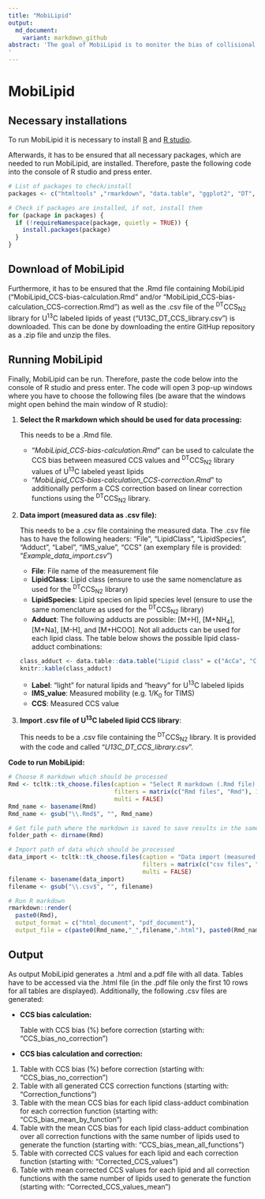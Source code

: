 ```yaml
---
title: "MobiLipid"
output:   
  md_document:
    variant: markdown_github
abstract: 'The goal of MobiLipid is to monitor the bias of collisional cross section (CCS) when using secondary ion mobility technologies (e.g. trapped ion mobility spectrometry (TIMS)). MobiLipid can be used when 
'
---
```


# MobiLipid

## Necessary installations

To run MobiLipid it is necessary to install [R](https://cran.r-project.org/) and [R studio](https://www.rstudio.com/products/rstudio/download/).

Afterwards, it has to be ensured that all necessary packages, which are needed to run MobiLipid, are installed. Therefore, paste the following code into the console of R studio and press enter.

```r
# List of packages to check/install
packages <- c("htmltools" ,"rmarkdown", "data.table", "ggplot2", "DT", "webshot", "tcltk", "knitr", "ggbeeswarm")

# Check if packages are installed, if not, install them
for (package in packages) {
  if (!requireNamespace(package, quietly = TRUE)) {
    install.packages(package)
  }
}
```

## Download of MobiLipid

Furthermore, it has to be ensured that the .Rmd file containing MobiLipid ("MobiLipid_CCS-bias-calculation.Rmd" and/or "MobiLipid_CCS-bias-calculation_CCS-correction.Rmd") as well as the .csv file of the ^DT^CCS~N2~ library for U^13^C labeled lipids of yeast ("U13C_DT_CCS_library.csv") is downloaded. This can be done by downloading the entire GitHup repository as a .zip file and unzip the files. 

## Running MobiLipid

Finally, MobiLipid can be run. Therefore, paste the code below into the console of R studio and press enter. The code will open 3 pop-up windows where you have to choose the following files (be aware that the windows might open behind the main window of R studio):

1. **Select the R markdown which should be used for data processing:**
  
    This needs to be a .Rmd file. 
    - "*MobiLipid_CCS-bias-calculation.Rmd*" can be used to calculate the CCS bias between measured CCS values and ^DT^CCS~N2~ library values of U^13^C labeled yeast lipids
    - "*MobiLipid_CCS-bias-calculation_CCS-correction.Rmd*" to additionally perform a CCS correction based on linear correction functions using the ^DT^CCS~N2~ library.
    
2. **Data import (measured data as .csv file):**
  
     This needs to be a .csv file containing the measured data. The .csv file has to have the following headers: "File", "LipidClass", "LipidSpecies", "Adduct", "Label", "IMS_value", "CCS" (an exemplary file is provided: "*Example_data_import.csv*")
    - **File**: File name of the measurement file
    - **LipidClass**: Lipid class (ensure to use the same nomenclature as used for the ^DT^CCS~N2~ library)
    - **LipidSpecies**: Lipid species on lipid species level (ensure to use the same nomenclature as used for the ^DT^CCS~N2~ library)
    - **Adduct**: The following adducts are possible: [M+H], [M+NH~4~], [M+Na], [M-H], and [M+HCOO]. Not all adducts can be used for each lipid class. The table below shows the possible lipid class-adduct combinations:
    ```r
    class_adduct <- data.table::data.table("Lipid class" = c("AcCa", "Cer", "Co", "DG", "HexCer", "LPC", "LPE", "PA", "PC", "PE", "PG", "PI", "PS", "SPH", "TG"), "Adduct" = c("[M+H], [M-H]", "[M+H], [M+Na], [M+HCOO]", "[M+NH4], [M+Na]", "[M+NH4], [M+Na]", "[M+H], [M+Na], [M+HCOO]", "[M+H], [M+Na], [M+HCOO]", "[M+H], [M-H]", "[M+NH4], [M+Na], [M-H]", "[M+H], [M+Na], [M+HCOO]", "[M+H], [M+Na], [M-H]", "[M+NH4], [M-H]", "[M+NH4], [M+Na], [M-H]", "[M+H], [M+Na], [M-H]", "[M+H]", "[M+NH4], [M+Na]"))
    knitr::kable(class_adduct)
    ```
    - **Label**: "light" for natural lipids and "heavy" for U^13^C labeled lipids
    - **IMS_value**: Measured mobility (e.g. 1/K~0~ for TIMS)
    - **CCS**: Measured CCS value

3. **Import .csv file of U^13^C labeled lipid CCS library**: 
  
    This needs to be a .csv file containing the ^DT^CCS~N2~ library. It is provided with the code and called "*U13C_DT_CCS_library.csv*".

**Code to run MobiLipid:**

```r
# Choose R markdown which should be processed
Rmd <- tcltk::tk_choose.files(caption = "Select R markdown (.Rmd file) which should be used for data processing:",
                              filters = matrix(c("Rmd files", "Rmd"), 1, 2),
                              multi = FALSE)
Rmd_name <- basename(Rmd)
Rmd_name <- gsub("\\.Rmd$", "", Rmd_name)

# Get file path where the markdown is saved to save results in the same folder
folder_path <- dirname(Rmd)

# Import path of data which should be processed
data_import <- tcltk::tk_choose.files(caption = "Data import (measured data as CSV file):", 
                                      filters = matrix(c("csv files", "csv"), 1, 2),
                                      multi = FALSE)
filename <- basename(data_import)
filename <- gsub("\\.csv$", "", filename)

# Run R markdown
rmarkdown::render(
  paste0(Rmd),
  output_format = c("html_document", "pdf_document"),
  output_file = c(paste0(Rmd_name,"_",filename,".html"), paste0(Rmd_name,"_",filename,".pdf")))
```

## Output
As output MobiLipid generates a .html and a.pdf file with all data. Tables have to be accessed via the .html file (in the .pdf file only the first 10 rows for all tables are displayed).
Additionally, the following .csv files are generated: 

- **CCS bias calculation:**
  
  Table with CCS bias (%) before correction (starting with: "CCS_bias_no_correction")

- **CCS bias calculation and correction:**

1. Table with CCS bias (%) before correction (starting with: "CCS_bias_no_correction")
2. Table with all generated CCS correction functions (starting with: "Correction_functions")
3. Table with the mean CCS bias for each lipid class-adduct combination for each correction function (starting with: "CCS_bias_mean_by_function")
4. Table with the mean CCS bias for each lipid class-adduct combination over all correction functions with the same number of lipids used to generate the function (starting with: "CCS_bias_mean_all_functions")
5. Table with corrected CCS values for each lipid and each correction function (starting with: "Corrected_CCS_values")
6. Table with mean corrected CCS values for each lipid and all correction functions with the same number of lipids used to generate the function (starting with: "Corrected_CCS_values_mean")